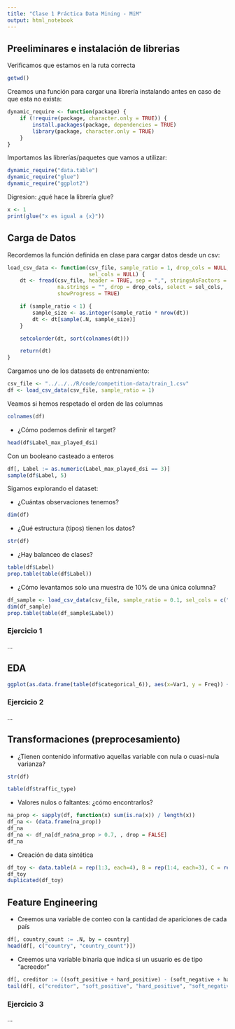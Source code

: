 ```yaml
---
title: "Clase 1 Práctica Data Mining - MiM"
output: html_notebook
---
```


## Preeliminares e instalación de librerias

Verificamos que estamos en la ruta correcta
```r
getwd()
```

Creamos una función para cargar una librería instalando antes en caso de que esta
no exista:
```r
dynamic_require <- function(package) {
    if (!require(package, character.only = TRUE)) {
        install.packages(package, dependencies = TRUE)
        library(package, character.only = TRUE)
    }
}
```

Importamos las librerías/paquetes que vamos a utilizar:
```r
dynamic_require("data.table")
dynamic_require("glue")
dynamic_require("ggplot2")
```

Digresion: ¿qué hace la librería glue?
```r
x <- 1
print(glue("x es igual a {x}"))
```


## Carga de Datos

Recordemos la función definida en clase para cargar datos desde un csv:

```r
load_csv_data <- function(csv_file, sample_ratio = 1, drop_cols = NULL,
                          sel_cols = NULL) {
    dt <- fread(csv_file, header = TRUE, sep = ",", stringsAsFactors = TRUE,
                na.strings = "", drop = drop_cols, select = sel_cols,
                showProgress = TRUE)

    if (sample_ratio < 1) {
        sample_size <- as.integer(sample_ratio * nrow(dt))
        dt <- dt[sample(.N, sample_size)]
    }

    setcolorder(dt, sort(colnames(dt)))

    return(dt)
}
```

Cargamos uno de los datasets de entrenamiento:
```r
csv_file <- "../../../R/code/competition-data/train_1.csv"
df <- load_csv_data(csv_file, sample_ratio = 1)
```

Veamos si hemos respetado el orden de las columnas
```r
colnames(df)
```

- ¿Cómo podemos definir el target?
```r
head(df$Label_max_played_dsi)
```
Con un booleano casteado a enteros
```r
df[, Label := as.numeric(Label_max_played_dsi == 3)]
sample(df$Label, 5)
```
Sigamos explorando el dataset:

- ¿Cuántas observaciones tenemos?
```r
dim(df)
```
- ¿Qué estructura (tipos) tienen los datos?
```r
str(df)
```

- ¿Hay balanceo de clases?
```r
table(df$Label)
prop.table(table(df$Label))
```
- ¿Cómo levantamos solo una muestra de 10% de una única columna?
```r
df_sample <- load_csv_data(csv_file, sample_ratio = 0.1, sel_cols = c("Label_max_played_dsi"))
dim(df_sample)
prop.table(table(df_sample$Label))
```
### Ejercicio 1
...

## EDA

```r
ggplot(as.data.frame(table(df$categorical_6)), aes(x=Var1, y = Freq)) + geom_bar(stat="identity")
```
### Ejercicio 2
...

## Transformaciones (preprocesamiento)

- ¿Tienen contenido informativo aquellas variable con nula o cuasi-nula varianza?
```r
str(df)
```

```r
table(df$traffic_type)
```

- Valores nulos o faltantes: ¿cómo encontrarlos?
```r
na_prop <- sapply(df, function(x) sum(is.na(x)) / length(x))
df_na <- (data.frame(na_prop))
df_na
df_na <- df_na[df_na$na_prop > 0.7, , drop = FALSE]
df_na
```
- Creación de data sintética
```r
df_toy <- data.table(A = rep(1:3, each=4), B = rep(1:4, each=3), C = rep(1:2, 6), key = "A,B")
df_toy
duplicated(df_toy)
```

## Feature Engineering

- Creemos una variable de conteo con la cantidad de apariciones de cada país
```r
df[, country_count := .N, by = country]
head(df[, c("country", "country_count")])
```
- Creemos una variable binaria que indica si un usuario es de tipo "acreedor"
```r
df[, creditor := ((soft_positive + hard_positive) - (soft_negative + hard_negative)) > 0]
tail(df[, c("creditor", "soft_positive", "hard_positive", "soft_negative", "hard_negative")])
```

### Ejercicio 3

...